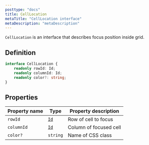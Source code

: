 ```yaml
---
posttype: "docs"
title: CellLocation
metaTitle: "CellLocation interface"
metaDescription: "metaDescription"
---
```


`CellLocation` is an interface that describes focus position inside grid.

## Definition

```ts
interface CellLocation {
    readonly rowId: Id;
    readonly columnId: Id;
    readonly color?: string;
}
```

## Properties

| Property name | Type                                      | Property description  |
| -----------   | -----                                     | ---------             |
| `rowId`       | [`Id`](/docs/3.0/7-api/1-types/4-id/)     | Row of cell to focus  |
| `columnId`    | [`Id`](/docs/3.0/7-api/1-types/4-id/)     | Column of focused cell  |
| `color?`      | `string`                                  | Name of CSS class  |